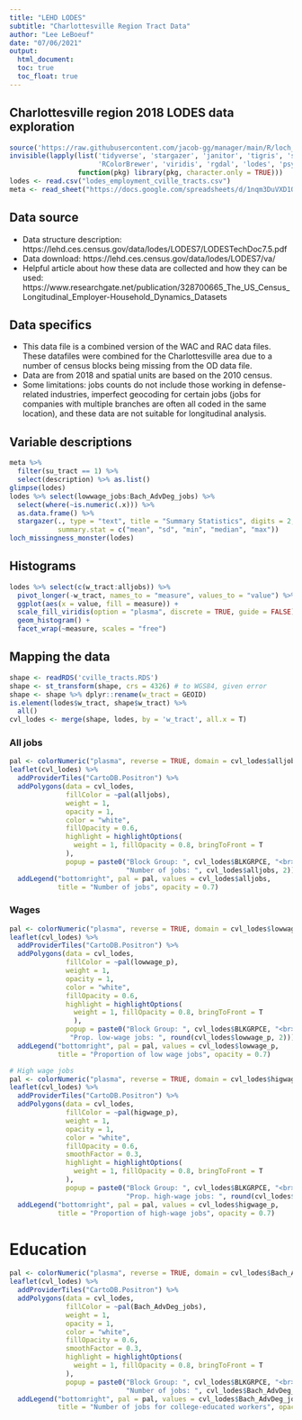 ```yaml
---
title: "LEHD LODES"
subtitle: "Charlottesville Region Tract Data"
author: "Lee LeBoeuf"
date: "07/06/2021"
output: 
  html_document:
  toc: true
  toc_float: true
---
```


## Charlottesville region 2018 LODES data exploration

```r
source('https://raw.githubusercontent.com/jacob-gg/manager/main/R/loch_missingness_monster.R')
invisible(lapply(list('tidyverse', 'stargazer', 'janitor', 'tigris', 'sf', 'leaflet', 'rcartocolor', 
                      'RColorBrewer', 'viridis', 'rgdal', 'lodes', 'psych', 'reshape2', 'googlesheets4', 'sp'),
                 function(pkg) library(pkg, character.only = TRUE)))
lodes <- read.csv("lodes_employment_cville_tracts.csv")
meta <- read_sheet("https://docs.google.com/spreadsheets/d/1nqm3DuVXD1ObbVe_deacvT7uSLdBXfQJo3mkbqDwrVo/edit?usp=sharing", sheet = "lehd_lodes", gs4_deauth())
```

## Data source 
* Data structure description: https://lehd.ces.census.gov/data/lodes/LODES7/LODESTechDoc7.5.pdf
* Data download: https://lehd.ces.census.gov/data/lodes/LODES7/va/
* Helpful article about how these data are collected and how they can be used: https://www.researchgate.net/publication/328700665_The_US_Census_Longitudinal_Employer-Household_Dynamics_Datasets

## Data specifics
* This data file is a combined version of the WAC and RAC data files. These datafiles were combined for the Charlottesville area due to a number of census blocks being missing from the OD data file. 
* Data are from 2018 and spatial units are based on the 2010 census. 
* Some limitations: jobs counts do not include those working in defense-related industries, imperfect geocoding for certain jobs (jobs for companies with multiple branches are often all coded in the same location), and these data are not suitable for longitudinal analysis. 

## Variable descriptions
```r
meta %>% 
  filter(su_tract == 1) %>%
  select(description) %>% as.list()
glimpse(lodes)
lodes %>% select(lowwage_jobs:Bach_AdvDeg_jobs) %>% 
  select(where(~is.numeric(.x))) %>% 
  as.data.frame() %>% 
  stargazer(., type = "text", title = "Summary Statistics", digits = 2,
            summary.stat = c("mean", "sd", "min", "median", "max"))
loch_missingness_monster(lodes)
```

## Histograms
```r
lodes %>% select(c(w_tract:alljobs)) %>% 
  pivot_longer(-w_tract, names_to = "measure", values_to = "value") %>% 
  ggplot(aes(x = value, fill = measure)) + 
  scale_fill_viridis(option = "plasma", discrete = TRUE, guide = FALSE) +
  geom_histogram() + 
  facet_wrap(~measure, scales = "free")
```

## Mapping the data 
```r
shape <- readRDS('cville_tracts.RDS')
shape <- st_transform(shape, crs = 4326) # to WGS84, given error
shape <- shape %>% dplyr::rename(w_tract = GEOID)
is.element(lodes$w_tract, shape$w_tract) %>%
  all()
cvl_lodes <- merge(shape, lodes, by = 'w_tract', all.x = T)
```

### All jobs
```r
pal <- colorNumeric("plasma", reverse = TRUE, domain = cvl_lodes$alljobs)
leaflet(cvl_lodes) %>% 
  addProviderTiles("CartoDB.Positron") %>% 
  addPolygons(data = cvl_lodes,
              fillColor = ~pal(alljobs),
              weight = 1,
              opacity = 1,
              color = "white", 
              fillOpacity = 0.6,
              highlight = highlightOptions(
                weight = 1, fillOpacity = 0.8, bringToFront = T
              ),
              popup = paste0("Block Group: ", cvl_lodes$BLKGRPCE, "<br>",
                             "Number of jobs: ", cvl_lodes$alljobs, 2)) %>% 
  addLegend("bottomright", pal = pal, values = cvl_lodes$alljobs, 
            title = "Number of jobs", opacity = 0.7)
```

### Wages
```r
pal <- colorNumeric("plasma", reverse = TRUE, domain = cvl_lodes$lowwage_p)
leaflet(cvl_lodes) %>% 
  addProviderTiles("CartoDB.Positron") %>% 
  addPolygons(data = cvl_lodes,
              fillColor = ~pal(lowwage_p),
              weight = 1,
              opacity = 1,
              color = "white", 
              fillOpacity = 0.6,
              highlight = highlightOptions(
                weight = 1, fillOpacity = 0.8, bringToFront = T
                ),
              popup = paste0("Block Group: ", cvl_lodes$BLKGRPCE, "<br>",
               "Prop. low-wage jobs: ", round(cvl_lodes$lowwage_p, 2))) %>% 
  addLegend("bottomright", pal = pal, values = cvl_lodes$lowwage_p, 
            title = "Proportion of low wage jobs", opacity = 0.7)
```

```r
# High wage jobs
pal <- colorNumeric("plasma", reverse = TRUE, domain = cvl_lodes$higwage_p)
leaflet(cvl_lodes) %>% 
  addProviderTiles("CartoDB.Positron") %>% 
  addPolygons(data = cvl_lodes,
              fillColor = ~pal(higwage_p),
              weight = 1,
              opacity = 1,
              color = "white", 
              fillOpacity = 0.6,
              smoothFactor = 0.3,
              highlight = highlightOptions(
                weight = 1, fillOpacity = 0.8, bringToFront = T
              ),
              popup = paste0("Block Group: ", cvl_lodes$BLKGRPCE, "<br>",
                             "Prop. high-wage jobs: ", round(cvl_lodes$higwage_p, 2))) %>% 
  addLegend("bottomright", pal = pal, values = cvl_lodes$higwage_p, 
            title = "Proportion of high-wage jobs", opacity = 0.7)
```

# Education
```r
pal <- colorNumeric("plasma", reverse = TRUE, domain = cvl_lodes$Bach_AdvDeg_jobs)
leaflet(cvl_lodes) %>% 
  addProviderTiles("CartoDB.Positron") %>% 
  addPolygons(data = cvl_lodes,
              fillColor = ~pal(Bach_AdvDeg_jobs),
              weight = 1,
              opacity = 1,
              color = "white", 
              fillOpacity = 0.6,
              smoothFactor = 0.3,
              highlight = highlightOptions(
                weight = 1, fillOpacity = 0.8, bringToFront = T
              ),
              popup = paste0("Block Group: ", cvl_lodes$BLKGRPCE, "<br>",
                             "Number of jobs: ", cvl_lodes$Bach_AdvDeg_jobs)) %>% 
  addLegend("bottomright", pal = pal, values = cvl_lodes$Bach_AdvDeg_jobs, 
            title = "Number of jobs for college-educated workers", opacity = 0.7)
```



